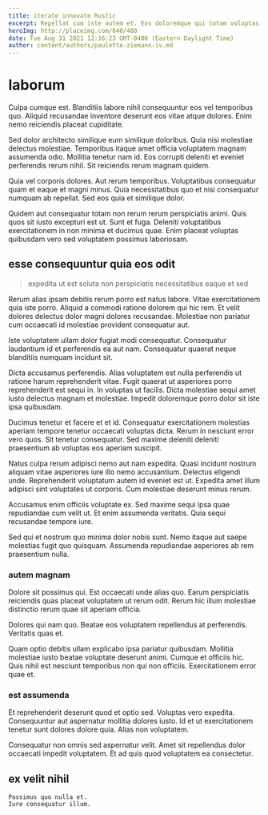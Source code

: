 ```yaml
---
title: iterate innovate Rustic
excerpt: Repellat cum iste autem et. Eos doloremque qui totam voluptas voluptatem id. Architecto facilis ad odio aliquid ea quae numquam consequatur dicta. Nesciunt laboriosam sint est labore perferendis sed architecto debitis sed.
heroImg: http://placeimg.com/640/480
date: Tue Aug 31 2021 12:16:23 GMT-0400 (Eastern Daylight Time)
author: content/authors/paulette-ziemann-iv.md
---
```

# laborum

Culpa cumque est. Blanditiis labore nihil consequuntur eos vel temporibus quo. Aliquid recusandae inventore deserunt eos vitae atque dolores. Enim nemo reiciendis placeat cupiditate.
  
Sed dolor architecto similique eum similique doloribus. Quia nisi molestiae delectus molestiae. Temporibus itaque amet officia voluptatem magnam assumenda odio. Mollitia tenetur nam id. Eos corrupti deleniti et eveniet perferendis rerum nihil. Sit reiciendis rerum magnam quidem.
  
Quia vel corporis dolores. Aut rerum temporibus. Voluptatibus consequatur quam et eaque et magni minus. Quia necessitatibus quo et nisi consequatur numquam ab repellat. Sed eos quia et similique dolor.
  
Quidem aut consequatur totam non rerum rerum perspiciatis animi. Quis quos sit iusto excepturi est ut. Sunt et fuga. Deleniti voluptatibus exercitationem in non minima et ducimus quae. Enim placeat voluptas quibusdam vero sed voluptatem possimus laboriosam.

## esse consequuntur quia eos odit

> expedita ut est soluta non perspiciatis necessitatibus eaque et sed

Rerum alias ipsam debitis rerum porro est natus labore. Vitae exercitationem quia iste porro. Aliquid a commodi ratione dolorem qui hic rem. Et velit dolores delectus dolor magni dolores recusandae. Molestiae non pariatur cum occaecati id molestiae provident consequatur aut.
  
Iste voluptatem ullam dolor fugiat modi consequatur. Consequatur laudantium id et perferendis ea aut nam. Consequatur quaerat neque blanditiis numquam incidunt sit.
  
Dicta accusamus perferendis. Alias voluptatem est nulla perferendis ut ratione harum reprehenderit vitae. Fugit quaerat ut asperiores porro reprehenderit est sequi in. In voluptas ut facilis. Dicta molestiae sequi amet iusto delectus magnam et molestiae. Impedit doloremque porro dolor sit iste ipsa quibusdam.
  
Ducimus tenetur et facere et et id. Consequatur exercitationem molestias aperiam tempore tenetur occaecati voluptas dicta. Rerum in nesciunt error vero quos. Sit tenetur consequatur. Sed maxime deleniti deleniti praesentium ab voluptas eos aperiam suscipit.
  
Natus culpa rerum adipisci nemo aut nam expedita. Quasi incidunt nostrum aliquam vitae asperiores iure illo nemo accusantium. Delectus eligendi unde. Reprehenderit voluptatum autem id eveniet est ut. Expedita amet illum adipisci sint voluptates ut corporis. Cum molestiae deserunt minus rerum.
  
Accusamus enim officiis voluptate ex. Sed maxime sequi ipsa quae repudiandae cum velit ut. Et enim assumenda veritatis. Quia sequi recusandae tempore iure.
  
Sed qui et nostrum quo minima dolor nobis sunt. Nemo itaque aut saepe molestias fugit quo quisquam. Assumenda repudiandae asperiores ab rem praesentium nulla.

### autem magnam

Dolore sit possimus qui. Est occaecati unde alias quo. Earum perspiciatis reiciendis quas placeat voluptatem ut rerum odit. Rerum hic illum molestiae distinctio rerum quae sit aperiam officia.
  
Dolores qui nam quo. Beatae eos voluptatem repellendus at perferendis. Veritatis quas et.
  
Quam optio debitis ullam explicabo ipsa pariatur quibusdam. Mollitia molestiae iusto beatae voluptate deserunt animi. Cumque et officiis hic. Quis nihil est nesciunt temporibus non qui non officiis. Exercitationem error quae et.

### est assumenda

Et reprehenderit deserunt quod et optio sed. Voluptas vero expedita. Consequuntur aut aspernatur mollitia dolores iusto. Id et ut exercitationem tenetur sunt dolores dolore quia. Alias non voluptatem.
  
Consequatur non omnis sed aspernatur velit. Amet sit repellendus dolor occaecati impedit voluptatem. Et ad quis quod voluptatem ea consectetur.

## ex velit nihil

```text
Possimus quo nulla et.
Iure consequatur illum.
```

